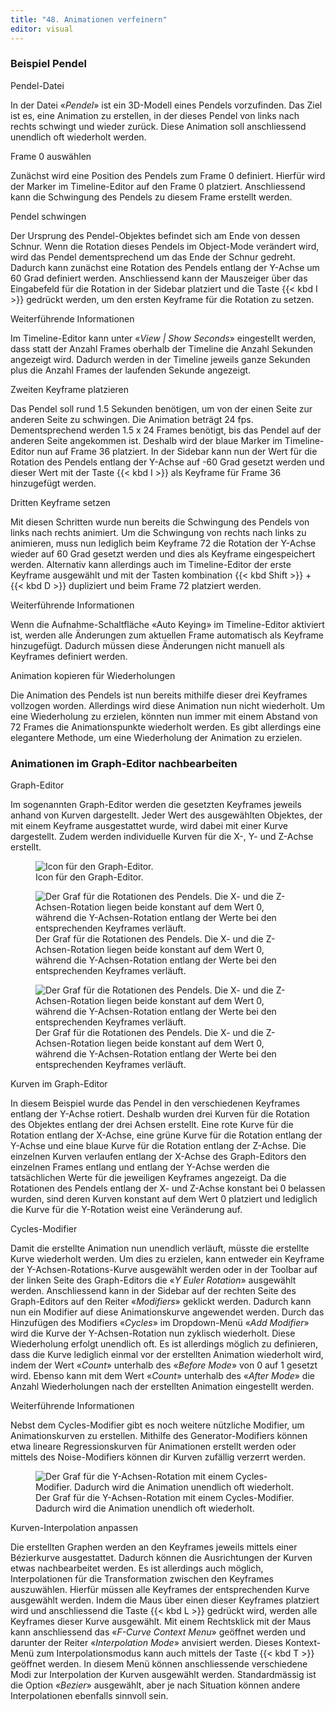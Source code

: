 ```yaml
---
title: "48. Animationen verfeinern"
editor: visual
---
```


### Beispiel Pendel

::: column-margin
Pendel-Datei
:::

In der Datei «*Pendel*» ist ein 3D-Modell eines Pendels vorzufinden. Das Ziel ist es, eine Animation zu erstellen, in der dieses Pendel von links nach rechts schwingt und wieder zurück. Diese Animation soll anschliessend unendlich oft wiederholt werden.

::: column-margin
Frame 0 auswählen
:::

Zunächst wird eine Position des Pendels zum Frame 0 definiert. Hierfür wird der Marker im Timeline-Editor auf den Frame 0 platziert. Anschliessend kann die Schwingung des Pendels zu diesem Frame erstellt werden.

::: column-margin
Pendel schwingen
:::

Der Ursprung des Pendel-Objektes befindet sich am Ende von dessen Schnur. Wenn die Rotation dieses Pendels im Object-Mode verändert wird, wird das Pendel dementsprechend um das Ende der Schnur gedreht. Dadurch kann zunächst eine Rotation des Pendels entlang der Y-Achse um 60 Grad definiert werden. Anschliessend kann der Mauszeiger über das Eingabefeld für die Rotation in der Sidebar platziert und die Taste {{< kbd I >}} gedrückt werden, um den ersten Keyframe für die Rotation zu setzen.

:::::: tippbox
:::: tippbox-header
::: tippbox-icon
:::

Weiterführende Informationen
::::

::: tippbox-body
Im Timeline-Editor kann unter «*View \| Show Seconds*» eingestellt werden, dass statt der Anzahl Frames oberhalb der Timeline die Anzahl Sekunden angezeigt wird. Dadurch werden in der Timeline jeweils ganze Sekunden plus die Anzahl Frames der laufenden Sekunde angezeigt.
:::
::::::

::: column-margin
Zweiten Keyframe platzieren
:::

Das Pendel soll rund 1.5 Sekunden benötigen, um von der einen Seite zur anderen Seite zu schwingen. Die Animation beträgt 24 fps. Dementsprechend werden 1.5 x 24 Frames benötigt, bis das Pendel auf der anderen Seite angekommen ist. Deshalb wird der blaue Marker im Timeline-Editor nun auf Frame 36 platziert. In der Sidebar kann nun der Wert für die Rotation des Pendels entlang der Y-Achse auf -60 Grad gesetzt werden und dieser Wert mit der Taste {{< kbd I >}} als Keyframe für Frame 36 hinzugefügt werden.

::: column-margin
Dritten Keyframe setzen
:::

Mit diesen Schritten wurde nun bereits die Schwingung des Pendels von links nach rechts animiert. Um die Schwingung von rechts nach links zu animieren, muss nun lediglich beim Keyframe 72 die Rotation der Y-Achse wieder auf 60 Grad gesetzt werden und dies als Keyframe eingespeichert werden. Alternativ kann allerdings auch im Timeline-Editor der erste Keyframe ausgewählt und mit der Tasten kombination {{< kbd Shift >}} + {{< kbd D >}} dupliziert und beim Frame 72 platziert werden.

:::::: tippbox
:::: tippbox-header
::: tippbox-icon
:::

Weiterführende Informationen
::::

::: tippbox-body
Wenn die Aufnahme-Schaltfläche «Auto Keying» im Timeline-Editor aktiviert ist, werden alle Änderungen zum aktuellen Frame automatisch als Keyframe hinzugefügt. Dadurch müssen diese Änderungen nicht manuell als Keyframes definiert werden.
:::
::::::

::: column-margin
Animation kopieren für Wiederholungen
:::

Die Animation des Pendels ist nun bereits mithilfe dieser drei Keyframes vollzogen worden. Allerdings wird diese Animation nun nicht wiederholt. Um eine Wiederholung zu erzielen, könnten nun immer mit einem Abstand von 72 Frames die Animationspunkte wiederholt werden. Es gibt allerdings eine elegantere Methode, um eine Wiederholung der Animation zu erzielen.

### Animationen im Graph-Editor nachbearbeiten

::: column-margin
Graph-Editor
:::

Im sogenannten Graph-Editor werden die gesetzten Keyframes jeweils anhand von Kurven dargestellt. Jeder Wert des ausgewählten Objektes, der mit einem Keyframe ausgestattet wurde, wird dabei mit einer Kurve dargestellt. Zudem werden individuelle Kurven für die X-, Y- und Z-Achse erstellt.

![Icon für den Graph-Editor.](Images/Chapter_48/48_1_Icon_Graph_Editor.png){#fig-1_1 fig-align="left"}

![Der Graf für die Rotationen des Pendels. Die X- und die Z-Achsen-Rotation liegen beide konstant auf dem Wert 0, während die Y-Achsen-Rotation entlang der Werte bei den entsprechenden Keyframes verläuft.](Images/Chapter_48/48_2_Pendel_Rotation.jpg){#fig-1_2 fig-align="left"}

![Der Graf für die Rotationen des Pendels. Die X- und die Z-Achsen-Rotation liegen beide konstant auf dem Wert 0, während die Y-Achsen-Rotation entlang der Werte bei den entsprechenden Keyframes verläuft.](Images/Chapter_48/48_2_Pendel_Rotation.jpg){fig-align="left"}

::: column-margin
Kurven im Graph-Editor
:::

In diesem Beispiel wurde das Pendel in den verschiedenen Keyframes entlang der Y-Achse rotiert. Deshalb wurden drei Kurven für die Rotation des Objektes entlang der drei Achsen erstellt. Eine rote Kurve für die Rotation entlang der X-Achse, eine grüne Kurve für die Rotation entlang der Y-Achse und eine blaue Kurve für die Rotation entlang der Z-Achse. Die einzelnen Kurven verlaufen entlang der X-Achse des Graph-Editors den einzelnen Frames entlang und entlang der Y-Achse werden die tatsächlichen Werte für die jeweiligen Keyframes angezeigt. Da die Rotationen des Pendels entlang der X- und Z-Achse konstant bei 0 belassen wurden, sind deren Kurven konstant auf dem Wert 0 platziert und lediglich die Kurve für die Y-Rotation weist eine Veränderung auf.

::: column-margin
Cycles-Modifier
:::

Damit die erstellte Animation nun unendlich verläuft, müsste die erstellte Kurve wiederholt werden. Um dies zu erzielen, kann entweder ein Keyframe der Y-Achsen-Rotations-Kurve ausgewählt werden oder in der Toolbar auf der linken Seite des Graph-Editors die «*Y Euler Rotation*» ausgewählt werden. Anschliessend kann in der Sidebar auf der rechten Seite des Graph-Editors auf den Reiter «*Modifiers*» geklickt werden. Dadurch kann nun ein Modifier auf diese Animationskurve angewendet werden. Durch das Hinzufügen des Modifiers «*Cycles*» im Dropdown-Menü «*Add Modifier*» wird die Kurve der Y-Achsen-Rotation nun zyklisch wiederholt. Diese Wiederholung erfolgt unendlich oft. Es ist allerdings möglich zu definieren, dass die Kurve lediglich einmal vor der erstellten Animation wiederholt wird, indem der Wert «*Count*» unterhalb des «*Before Mode*» von 0 auf 1 gesetzt wird. Ebenso kann mit dem Wert «*Count*» unterhalb des «*After Mode*» die Anzahl Wiederholungen nach der erstellten Animation eingestellt werden.

:::::: tippbox
:::: tippbox-header
::: tippbox-icon
:::

Weiterführende Informationen
::::

::: tippbox-body
Nebst dem Cycles-Modifier gibt es noch weitere nützliche Modifier, um Animationskurven zu erstellen. Mithilfe des Generator-Modifiers können etwa lineare Regressionskurven für Animationen erstellt werden oder mittels des Noise-Modifiers können dir Kurven zufällig verzerrt werden.
:::
::::::

![Der Graf für die Y-Achsen-Rotation mit einem Cycles-Modifier. Dadurch wird die Animation unendlich oft wiederholt.](Images/Chapter_48/48_3_Y_Rotation.png){#fig-1_3 fig-align="left"}

::: column-margin
Kurven-Interpolation anpassen
:::

Die erstellten Graphen werden an den Keyframes jeweils mittels einer Bézierkurve ausgestattet. Dadurch können die Ausrichtungen der Kurven etwas nachbearbeitet werden. Es ist allerdings auch möglich, Interpolationen für die Transformation zwischen den Keyframes auszuwählen. Hierfür müssen alle Keyframes der entsprechenden Kurve ausgewählt werden. Indem die Maus über einen dieser Keyframes platziert wird und anschliessend die Taste {{< kbd L >}} gedrückt wird, werden alle Keyframes dieser Kurve ausgewählt. Mit einem Rechtsklick mit der Maus kann anschliessend das «*F-Curve Context Menu*» geöffnet werden und darunter der Reiter «*Interpolation Mode*» anvisiert werden. Dieses Kontext-Menü zum Interpolationsmodus kann auch mittels der Taste {{< kbd T >}} geöffnet werden. In diesem Menü können anschliessende verschiedene Modi zur Interpolation der Kurven ausgewählt werden. Standardmässig ist die Option «*Bezier*» ausgewählt, aber je nach Situation können andere Interpolationen ebenfalls sinnvoll sein.
